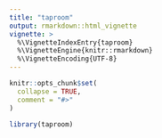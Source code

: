 ```yaml
---
title: "taproom"
output: rmarkdown::html_vignette
vignette: >
  %\VignetteIndexEntry{taproom}
  %\VignetteEngine{knitr::rmarkdown}
  %\VignetteEncoding{UTF-8}
---
```


```r
knitr::opts_chunk$set(
  collapse = TRUE,
  comment = "#>"
)
```

```r
library(taproom)
```
